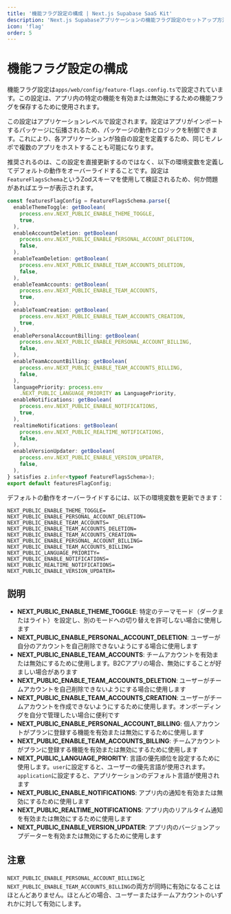 ```yaml
---
title: '機能フラグ設定の構成 | Next.js Supabase SaaS Kit'
description: 'Next.js Supabaseアプリケーションの機能フラグ設定のセットアップ方法を学びます'
icon: 'flag'
order: 5
---
```


# 機能フラグ設定の構成

機能フラグ設定は`apps/web/config/feature-flags.config.ts`で設定されています。この設定は、アプリ内の特定の機能を有効または無効にするための機能フラグを保存するために使用されます。

この設定はアプリケーションレベルで設定されます。設定はアプリがインポートするパッケージに伝播されるため、パッケージの動作とロジックを制御できます。これにより、各アプリケーションが独自の設定を定義するため、同じモノレポで複数のアプリをホストすることも可能になります。

推奨されるのは、この設定を直接更新するのではなく、以下の環境変数を定義してデフォルトの動作をオーバーライドすることです。設定は`FeatureFlagsSchema`というZodスキーマを使用して検証されるため、何か問題があればエラーが表示されます。

```ts
const featuresFlagConfig = FeatureFlagsSchema.parse({
  enableThemeToggle: getBoolean(
    process.env.NEXT_PUBLIC_ENABLE_THEME_TOGGLE,
    true,
  ),
  enableAccountDeletion: getBoolean(
    process.env.NEXT_PUBLIC_ENABLE_PERSONAL_ACCOUNT_DELETION,
    false,
  ),
  enableTeamDeletion: getBoolean(
    process.env.NEXT_PUBLIC_ENABLE_TEAM_ACCOUNTS_DELETION,
    false,
  ),
  enableTeamAccounts: getBoolean(
    process.env.NEXT_PUBLIC_ENABLE_TEAM_ACCOUNTS,
    true,
  ),
  enableTeamCreation: getBoolean(
    process.env.NEXT_PUBLIC_ENABLE_TEAM_ACCOUNTS_CREATION,
    true,
  ),
  enablePersonalAccountBilling: getBoolean(
    process.env.NEXT_PUBLIC_ENABLE_PERSONAL_ACCOUNT_BILLING,
    false,
  ),
  enableTeamAccountBilling: getBoolean(
    process.env.NEXT_PUBLIC_ENABLE_TEAM_ACCOUNTS_BILLING,
    false,
  ),
  languagePriority: process.env
    .NEXT_PUBLIC_LANGUAGE_PRIORITY as LanguagePriority,
  enableNotifications: getBoolean(
    process.env.NEXT_PUBLIC_ENABLE_NOTIFICATIONS,
    true,
  ),
  realtimeNotifications: getBoolean(
    process.env.NEXT_PUBLIC_REALTIME_NOTIFICATIONS,
    false,
  ),
  enableVersionUpdater: getBoolean(
    process.env.NEXT_PUBLIC_ENABLE_VERSION_UPDATER,
    false,
  ),
} satisfies z.infer<typeof FeatureFlagsSchema>);
export default featuresFlagConfig;
```

デフォルトの動作をオーバーライドするには、以下の環境変数を更新できます：

```
NEXT_PUBLIC_ENABLE_THEME_TOGGLE=
NEXT_PUBLIC_ENABLE_PERSONAL_ACCOUNT_DELETION=
NEXT_PUBLIC_ENABLE_TEAM_ACCOUNTS=
NEXT_PUBLIC_ENABLE_TEAM_ACCOUNTS_DELETION=
NEXT_PUBLIC_ENABLE_TEAM_ACCOUNTS_CREATION=
NEXT_PUBLIC_ENABLE_PERSONAL_ACCOUNT_BILLING=
NEXT_PUBLIC_ENABLE_TEAM_ACCOUNTS_BILLING=
NEXT_PUBLIC_LANGUAGE_PRIORITY=
NEXT_PUBLIC_ENABLE_NOTIFICATIONS=
NEXT_PUBLIC_REALTIME_NOTIFICATIONS=
NEXT_PUBLIC_ENABLE_VERSION_UPDATER=
```

## 説明

- **NEXT_PUBLIC_ENABLE_THEME_TOGGLE**: 特定のテーマモード（ダークまたはライト）を設定し、別のモードへの切り替えを許可しない場合に使用します
- **NEXT_PUBLIC_ENABLE_PERSONAL_ACCOUNT_DELETION**: ユーザーが自分のアカウントを自己削除できないようにする場合に使用します
- **NEXT_PUBLIC_ENABLE_TEAM_ACCOUNTS**: チームアカウントを有効または無効にするために使用します。B2Cアプリの場合、無効にすることが好ましい場合があります
- **NEXT_PUBLIC_ENABLE_TEAM_ACCOUNTS_DELETION**: ユーザーがチームアカウントを自己削除できないようにする場合に使用します
- **NEXT_PUBLIC_ENABLE_TEAM_ACCOUNTS_CREATION**: ユーザーがチームアカウントを作成できないようにするために使用します。オンボーディングを自分で管理したい場合に便利です
- **NEXT_PUBLIC_ENABLE_PERSONAL_ACCOUNT_BILLING**: 個人アカウントがプランに登録する機能を有効または無効にするために使用します
- **NEXT_PUBLIC_ENABLE_TEAM_ACCOUNTS_BILLING**: チームアカウントがプランに登録する機能を有効または無効にするために使用します
- **NEXT_PUBLIC_LANGUAGE_PRIORITY**: 言語の優先順位を設定するために使用します。`user`に設定すると、ユーザーの優先言語が使用されます。`application`に設定すると、アプリケーションのデフォルト言語が使用されます
- **NEXT_PUBLIC_ENABLE_NOTIFICATIONS**: アプリ内の通知を有効または無効にするために使用します
- **NEXT_PUBLIC_REALTIME_NOTIFICATIONS**: アプリ内のリアルタイム通知を有効または無効にするために使用します
- **NEXT_PUBLIC_ENABLE_VERSION_UPDATER**: アプリ内のバージョンアップデーターを有効または無効にするために使用します

## 注意

`NEXT_PUBLIC_ENABLE_PERSONAL_ACCOUNT_BILLING`と`NEXT_PUBLIC_ENABLE_TEAM_ACCOUNTS_BILLING`の両方が同時に有効になることはほとんどありません。ほとんどの場合、ユーザーまたはチームアカウントのいずれかに対して有効にします。
